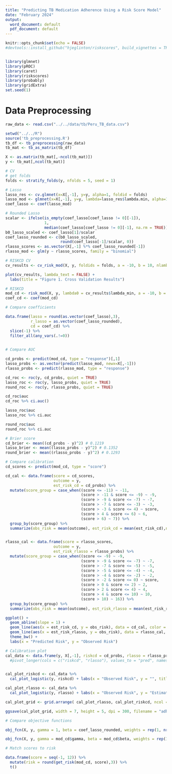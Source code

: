 ```yaml
---
title: "Predicting TB Medication Adherence Using a Risk Score Model"
date: "February 2024"
output:
  word_document: default
  pdf_document: default
---
```


```r
knitr::opts_chunk$set(echo = FALSE)
#devtools::install_github("hjeglinton/riskscores", build_vignettes = TRUE)


library(glmnet)
library(pROC)
library(caret)
library(riskscores)
library(probably)
library(gridExtra)
set.seed(1)

```

# Data Preprocessing 



```r

raw_data <- read.csv("../../data/tb/Peru_TB_data.csv") 

```





```r
setwd("../../R")
source('tb_preprocessing.R')
tb_df <- tb_preprocessing(raw_data) 
tb_mat <- tb_as_matrix(tb_df)

```



```r
X <- as.matrix(tb_mat[,-ncol(tb_mat)])
y <- tb_mat[,ncol(tb_mat)]

```


```r
# CV
# get folds
folds <- stratify_folds(y, nfolds = 5, seed = 1)

# Lasso 
lasso_res <- cv.glmnet(x=X[,-1], y=y, alpha=1, foldid = folds)
lasso_mod <- glmnet(x=X[,-1], y=y, lambda=lasso_res$lambda.min, alpha=1, foldid = folds)
coef_lasso <- coef(lasso_mod)

# Rounded Lasso
scalar <- ifelse(is_empty(coef_lasso[coef_lasso != 0][-1]),
                 1,
                 median(coef_lasso[coef_lasso != 0][-1], na.rm = TRUE))
b0_lasso_scaled <- coef_lasso[1]/scalar
coef_lasso_rounded <- c(b0_lasso_scaled, 
                        round(coef_lasso[-1]/scalar, 0))
rlasso_scores <- as.vector(X[,-1] %*% coef_lasso_rounded[-1])
rlasso_mod <- glm(y ~ rlasso_scores, family = "binomial")

# RISKCD CV
cv_results <- cv_risk_mod(X, y, foldids = folds, a = -10, b = 10, nlambda = 25, beta = as.vector(coef_lasso), seed = 1)

plot(cv_results, lambda_text = FALSE) + 
  labs(title = "Figure 1. Cross Validation Results")

# RISKCD
mod_cd <- risk_mod(X, y, lambda0 = cv_results$lambda_min, a = -10, b = 10, seed = 1, beta = as.vector(coef_lasso))
coef_cd <- coef(mod_cd)

```



```r

# Compare coefficients

data.frame(lasso = round(as.vector(coef_lasso),3),
           r_lasso = as.vector(coef_lasso_rounded), 
           cd = coef_cd) %>%
  slice(-1) %>%
  filter_all(any_vars(.!=0))
  


```

```r
# Compare AUC 

cd_probs <- predict(mod_cd, type = "response")[,1]
lasso_probs <- as.vector(predict(lasso_mod, newx=X[,-1]))
rlasso_probs <- predict(rlasso_mod, type = "response")

cd_roc <- roc(y, cd_probs, quiet = TRUE)
lasso_roc <- roc(y, lasso_probs, quiet = TRUE)
round_roc <- roc(y, rlasso_probs, quiet = TRUE) 

cd_roc$auc
cd_roc %>% ci.auc()

lasso_roc$auc
lasso_roc %>% ci.auc

round_roc$auc
round_roc %>% ci.auc

# Brier score
cd_brier <- mean((cd_probs - y)^2) # 0.1219
lasso_brier <- mean((lasso_probs - y)^2) # 0.1352
round_brier <- mean((rlasso_probs - y)^2) # 0.1293
```



```r
# Compare calibration
cd_scores <- predict(mod_cd, type = "score")

cd_cal <- data.frame(score = cd_scores,
                     outcome = y,
                     est_risk_cd = cd_probs) %>%
  mutate(score_group = case_when((score <= -11) ~ -11,
                                 (score > -11 & score <= -9) ~ -9,
                                 (score > -9 & score <= -7) ~ -7,
                                 (score > -7 & score <= -3) ~ -3,
                                 (score > -3 & score <= 4) ~ score,
                                 (score > 4 & score <= 6) ~ 6,
                                 (score > 6) ~ 7)) %>%
  group_by(score_group) %>%
  summarize(obs_risk = mean(outcome), est_risk_cd = mean(est_risk_cd),n = n())



```


```r

rlasso_cal <- data.frame(score = rlasso_scores,
                     outcome = y,
                     est_risk_rlasso = rlasso_probs) %>%
  mutate(score_group = case_when((score <= -9) ~ -9,
                                 (score > -9 & score <= -7) ~ -7,
                                 (score > -7 & score <= -5) ~ -5,
                                 (score > -5 & score <= -4) ~ -4,
                                 (score > -4 & score <= -2) ~ -2,
                                 (score > -2 & score <= 0) ~ score,
                                 (score > 0 & score <= 2) ~ 2,
                                 (score > 2 & score <= 4) ~ 4,
                                 (score > 4 & score <= 10) ~ 10,
                                 (score > 10) ~ 16)) %>%
  group_by(score_group) %>%
  summarize(obs_risk = mean(outcome), est_risk_rlasso = mean(est_risk_rlasso),n = n())


```


```r
ggplot() + 
  geom_abline(slope = 1) + 
  geom_line(aes(x = est_risk_cd, y = obs_risk), data = cd_cal, color = "blue") + 
  geom_line(aes(x = est_risk_rlasso, y = obs_risk), data = rlasso_cal, color= "red") + 
  theme_bw() + 
  labs(x = "Predicted Risk", y = "Observed Risk")
```

```r




# Calibration plot
cal_data <- data.frame(y, X[,-1], riskcd = cd_probs, rlasso = rlasso_probs, lasso = lasso_probs) #%>%
  #pivot_longer(cols = c("riskcd", "rlasso"), values_to = "pred", names_to = "model")


cal_plot_riskcd <- cal_data %>%
  cal_plot_logistic(y, riskcd) + labs(x = "Observed Risk", y = "", title = "RiskCD")

cal_plot_rlasso <- cal_data %>%
  cal_plot_logistic(y, rlasso) + labs(x = "Observed Risk", y = "Estimated Risk", title = "Rounded Lasso")

cal_plot_grid <- grid.arrange( cal_plot_rlasso, cal_plot_riskcd, ncol = 2)

ggsave(cal_plot_grid, width = 7, height = 5, dpi = 300, filename = "adherence_cal.png")


```



```r
# Compare objective functions

obj_fcn(X, y, gamma = 1, beta = coef_lasso_rounded, weights = rep(1, nrow(X)), lambda0 = cv_results$lambda_min)

obj_fcn(X, y, gamma = mod_cd$gamma, beta = mod_cd$beta, weights = rep(1, nrow(X)), lambda0 = cv_results$lambda_min)


```

```r
# Match scores to risk 

data.frame(score = seq(-1, 12)) %>%
  mutate(risk = round(get_risk(mod_cd, score),3)) %>%
  t()
```

